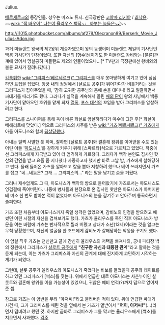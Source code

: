 Julius.

[[베르세르크]]의 등장인물. 성우는 미즈노 류지. 신극장판은 [[코야마 리키야]] / [[최낙윤]].
~~[[wiki: "잭 바우어" 나는야 율리우스 백작~♩ 까부는 놈들은~♪]]~~

http://i1015.photobucket.com/albums/af278/Olecranon89/Berserk_Movie_Julius-Adon.jpg

과거 미들랜드 왕국의 제2왕위 계승자였으며 왕의 동생이며 미들랜드 제일의 기사단인 백룡 기사단의 단장이었다. 또한 자신의 [형수]님이기도 한 미들랜드 왕비와는 [불륜]관계에 있어서 명실공히 미들랜드 제2의 인물이었으나…[* TV판과 극장판에선 왕비와의 불륜 묘사가 잘려나갔다.]

[[갑툭튀]]한 [[wiki:"그리피스(베르세르크)" 그리피스]]를 매우 못마땅하게 여기고 있어 심심하면 트집을 잡았다. 왕궁 내의 정원에서 [샬로트 공주]가 뛰어가다가 비틀거리는 것을 그리피스가 잡아주었을 때, '감히 고귀한 공주님의 몸에 손을 대다니!'라고 일갈하면서 싸대기를 때리기도 했다. 그러다가 실적을 계속해서 올린 [[매의 단]]이 왕의 사냥에서 백룡기사단이 맡아오던 호위를 맡게 되자 [[열폭]], [[포스 대신]]의 꼬임을 받아 그리피스를 암살하려고 한다.

그리피스를 스나이퍼를 통해 독이 바른 화살로 암살하려다가 미수에 그친 후[* 화살이 베헤리트에 맞았다.] 역으로 그리피스의 사주를 받은 [[wiki:"가츠(베르세르크)" 가츠]]에게 아들 아도니스와 함께 [[끔살]]당했다.

아내는 일찍 사별한 듯 하며, 잘하면 [샬로트 공주]와 결혼해 왕위를 이어받을 수도 있는 어린 아들 '[[아도니스]]'를 강하게 키우기 위해 [스파르타]식으로 가르치고 있었다. 작중에선 그리피스에게 자극받고 있어 더 엄격하게 가르쳤다. 그러다가 백작 본인도 집사인 핫산의 간언을 받고 요즘 좀 지나쳤나 자중하고자 했지만 바로 그날 밤, 가츠에게 살해당하고 만다. 몰래 들어온 가츠를 알아보고 칼을 뽑아 저항하려 했으나 베여 쓰러지면서 가츠를 잡고 "네…네놈은? 그래…. 그리피스의…" 라는 말을 남기고 숨을 거뒀다.

그러나 재수없게도 그 때, 아도니스가 백작의 방으로 들어왔기에 가츠로서는 아도니스도 엉겁결에 죽여버린다. 나중에 병사들과 현장으로 온 집사인 핫산은 아도니스가 아버지한테 미소 한 번도 받아본 적이 없었다며 아도니스의 눈을 감겨주고 안아주며 통곡하면서 슬퍼한다.

가츠 또한 처음부터 아도니스까지 죽일 생각은 없었으며, 감비노의 인정을 받으려고 애썼던 어린 시절의 자신을 겹쳐보기도 했다. 가츠가 율리우스를 죽인 직후 아도니스가 방문을 여는 바람에 가츠는 반사적으로 찔러 버렸고 상대가 소년(13세)이라는 것을 알고는 무척 당황했으며, 자신의 얼굴을 한 조드에게 감비노가 살해당하는 악몽을 꾸기도 했다.

이 암살 직후 가츠는 천신만고 끝에 간신히 율리우스의 저택을 빠져나와, 궁내 파티장 밖의 정원에서 그리피스가 [[샬로트 공주]]에게 '''"친구란 자신과 대등한 관계"'''라고 말하는 것을 듣게 되는데, 이는 가츠가 그리피스와 자신의 관계에 대해 진지하게 고민하기 시작하는 계기가 되었다.

그런데, 샬롯 공주가 율리우스와 아도니스가 죽었다는 비보를 들었을때 공주와 데이트를 하고 있던 그리피스가 [썩소]를 짓는다. 위에서 언급한 대로 아도니스는 사촌누이인 샬롯트와 결혼해 왕위를 이을 가능성이 있었으니, 귀찮은 예비 연적(?)까지 덤으로 없어져준 셈.

참고로 가츠는 이 양반을 무려 "아저씨!"라고 불러버린 적이 있다. 위에 언급한 싸대기 사건 때, 그가 그리피스를 때린 것을 옆에서 본 가츠가 열받아서 '''"어이, 아저씨!"'''(...)라면서 덤비려고 했던 것. 하지만 곧바로 그리피스가 그를 막고는 율리우스에게 [썩소]를 지으면서 사과했다. 
[[각주]]
